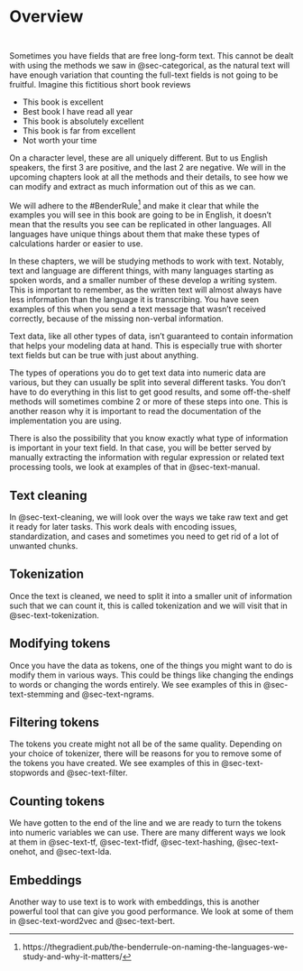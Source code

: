 # Overview {#sec-text}

::: {style="visibility: hidden; height: 0px;"}
## Overview
:::

Sometimes you have fields that are free long-form text. This cannot be dealt with using the methods we saw in @sec-categorical, as the natural text will have enough variation that counting the full-text fields is not going to be fruitful. Imagine this fictitious short book reviews

- This book is excellent
- Best book I have read all year
- This book is absolutely excellent
- This book is far from excellent
- Not worth your time

On a character level, these are all uniquely different. But to us English speakers, the first 3 are positive, and the last 2 are negative. We will in the upcoming chapters look at all the methods and their details, to see how we can modify and extract as much information out of this as we can.

We will adhere to the #BenderRule[^1] and make it clear that while the examples you will see in this book are going to be in English, it doesn't mean that the results you see can be replicated in other languages. All languages have unique things about them that make these types of calculations harder or easier to use.

[^1]: https://thegradient.pub/the-benderrule-on-naming-the-languages-we-study-and-why-it-matters/

In these chapters, we will be studying methods to work with text. Notably, text and language are different things, with many languages starting as spoken words, and a smaller number of these develop a writing system. This is important to remember, as the written text will almost always have less information than the language it is transcribing. You have seen examples of this when you send a text message that wasn't received correctly, because of the missing non-verbal information.

Text data, like all other types of data, isn't guaranteed to contain information that helps your modeling data at hand. This is especially true with shorter text fields but can be true with just about anything. 

The types of operations you do to get text data into numeric data are various, but they can usually be split into several different tasks. You don't have to do everything in this list to get good results, and some off-the-shelf methods will sometimes combine 2 or more of these steps into one. This is another reason why it is important to read the documentation of the implementation you are using. 

There is also the possibility that you know exactly what type of information is important in your text field. In that case, you will be better served by manually extracting the information with regular expression or related text processing tools, we look at examples of that in @sec-text-manual.

## Text cleaning

In @sec-text-cleaning, we will look over the ways we take raw text and get it ready for later tasks. This work deals with encoding issues, standardization, and cases and sometimes you need to get rid of a lot of unwanted chunks.

## Tokenization

Once the text is cleaned, we need to split it into a smaller unit of information such that we can count it, this is called tokenization and we will visit that in @sec-text-tokenization.

## Modifying tokens

Once you have the data as tokens, one of the things you might want to do is modify them in various ways. This could be things like changing the endings to words or changing the words entirely. We see examples of this in @sec-text-stemming and @sec-text-ngrams.

## Filtering tokens

The tokens you create might not all be of the same quality. Depending on your choice of tokenizer, there will be reasons for you to remove some of the tokens you have created. We see examples of this in @sec-text-stopwords and @sec-text-filter.

## Counting tokens

We have gotten to the end of the line and we are ready to turn the tokens into numeric variables we can use. There are many different ways we look at them in @sec-text-tf, @sec-text-tfidf, @sec-text-hashing, @sec-text-onehot, and @sec-text-lda.

## Embeddings

Another way to use text is to work with embeddings, this is another powerful tool that can give you good performance. We look at some of them in @sec-text-word2vec and @sec-text-bert.
